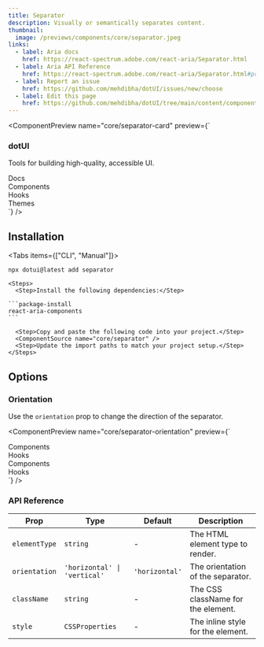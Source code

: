 ```yaml
---
title: Separator
description: Visually or semantically separates content.
thumbnail:
  image: /previews/components/core/separator.jpeg
links:
  - label: Aria docs
    href: https://react-spectrum.adobe.com/react-aria/Separator.html
  - label: Aria API Reference
    href: https://react-spectrum.adobe.com/react-aria/Separator.html#props
  - label: Report an issue
    href: https://github.com/mehdibha/dotUI/issues/new/choose
  - label: Edit this page
    href: https://github.com/mehdibha/dotUI/tree/main/content/components/data-display/separator.mdx?plain=1
---
```


<ComponentPreview
  name="core/separator-card"
  preview={`<div className="space-y-2 rounded-md border p-4">
  <div>
    <h3 className="font-bold">dotUI</h3>
    <p className="text-sm text-fg-muted">Tools for building high-quality, accessible UI.</p>
  </div>
  <Separator className="my-4" />
  <div className="flex h-5 items-center space-x-4 text-sm">
    <div>Docs</div>
    <Separator orientation="vertical" />
    <div>Components</div>
    <Separator orientation="vertical" />
    <div>Hooks</div>
    <Separator orientation="vertical" />
    <div>Themes</div>
  </div>
</div>`}
/>

## Installation

<Tabs items={["CLI", "Manual"]}>
  <Tab value="CLI">
  
  ```package-install
npx dotui@latest add separator
```

  </Tab>
  <Tab value="manual">
  
    <Steps>
      <Step>Install the following dependencies:</Step>

    ```package-install
    react-aria-components
    ```

      <Step>Copy and paste the following code into your project.</Step>
      <ComponentSource name="core/separator" />
      <Step>Update the import paths to match your project setup.</Step>
    </Steps>

  </Tab>
</Tabs>

## Options

### Orientation

Use the `orientation` prop to change the direction of the separator.

<ComponentPreview
  name="core/separator-orientation"
  preview={`<div className="flex items-center gap-10">
  <div className="flex h-5 items-center gap-2 text-sm">
    <div>Components</div>
    <Separator orientation="vertical" />
    <div>Hooks</div>
  </div>
  <div className="flex flex-col items-center gap-2 text-sm">
    <div>Components</div>
    <Separator orientation="horizontal" />
    <div>Hooks</div>
  </div>
</div>`}
/>

### API Reference

| Prop          | Type                         | Default        | Description                        |
| ------------- | ---------------------------- | -------------- | ---------------------------------- |
| `elementType` | `string`                     | -              | The HTML element type to render.   |
| `orientation` | `'horizontal' \| 'vertical'` | `'horizontal'` | The orientation of the separator.  |
| `className`   | `string`                     | -              | The CSS className for the element. |
| `style`       | `CSSProperties`              | -              | The inline style for the element.  |
